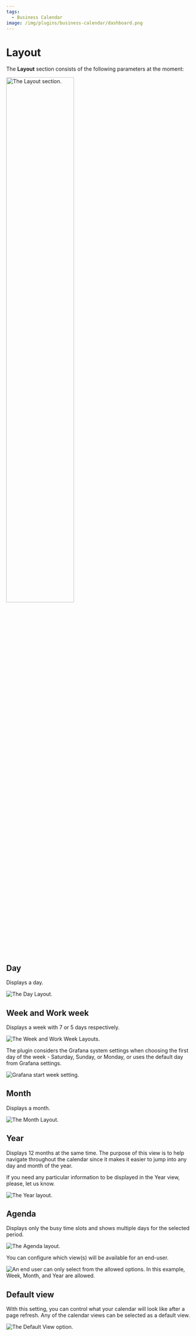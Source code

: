 ```yaml
---
tags:
  - Business Calendar
image: /img/plugins/business-calendar/dashboard.png
---
```



# Layout

The **Layout** section consists of the following parameters at the moment:

<Image
  title="The Layout section."
  src="/img/plugins/business-calendar/layout.png"
  width="60%"
/>

## Day

Displays a day.

<Image title="The Day Layout." src="/img/plugins/business-calendar/day.png" />

## **Week** and **Work week**

Displays a week with 7 or 5 days respectively.

<Image
  title="The Week and Work Week Layouts."
  src="/img/plugins/business-calendar/week-5-7.png"
/>

The plugin considers the Grafana system settings when choosing the first day of the week - Saturday, Sunday, or Monday, or uses the default day from Grafana settings.

<Image
  title="Grafana start week setting."
  src="/img/plugins/business-calendar/week-start-pref.png"
/>

## Month

Displays a month.

<Image
  title="The Month Layout."
  src="/img/plugins/business-calendar/month.png"
/>

## Year

Displays 12 months at the same time. The purpose of this view is to help navigate throughout the calendar since it makes it easier to jump into any day and month of the year.

If you need any particular information to be displayed in the Year view, please, let us know.

<Image title="The Year layout." src="/img/plugins/business-calendar/year.png" />

## Agenda

Displays only the busy time slots and shows multiple days for the selected period.

<Image
  title="The Agenda layout."
  src="/img/plugins/business-calendar/agenda.gif"
/>

You can configure which view(s) will be available for an end-user.

<Image
  title="An end user can only select from the allowed options. In this example, Week, Month, and Year are allowed."
  src="/img/plugins/business-calendar/allowed.png"
/>

## Default view

With this setting, you can control what your calendar will look like after a page refresh. Any of the calendar views can be selected as a default view.

<Image
  title="The Default View option."
  src="/img/plugins/business-calendar/default-view.png"
/>
